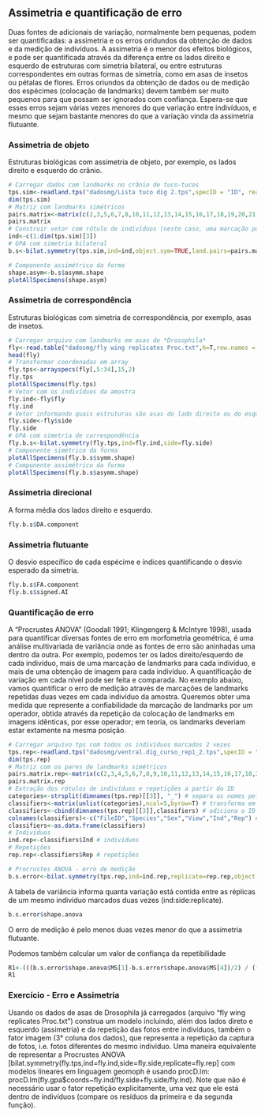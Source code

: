 ## Assimetria e quantificação de erro
Duas fontes de adicionais de variação, normalmente bem pequenas, podem ser quantificadas: a assimetria e os erros oridundos da obtenção de dados e da medição de indivíduos.
A assimetria é o menor dos efeitos biológicos, e pode ser quantificada através da diferença entre os lados direito e esquerdo de estruturas com simetria bilateral, ou entre estruturas correspondentes em outras formas de simetria, como em asas de insetos ou pétalas de flores. 
Erros oriundos da obtenção de dados ou de medição dos espécimes (colocação de landmarks) devem também ser muito pequenos para que possam ser ignorados com confiança. Espera-se que esses erros sejam várias vezes menores do que variação entre indivíduos, e mesmo que sejam bastante menores do que a variação vinda da assimetria flutuante.

### Assimetria de objeto
Estruturas biológicas com assimetria de objeto, por exemplo, os lados direito e esquerdo do crânio.
```r
# Carregar dados com landmarks no crânio de tuco-tucos
tps.sim<-readland.tps("dadosmg/Lista tuco dig 2.tps",specID = "ID", readcurves = FALSE)
dim(tps.sim)
# Matriz com landmarks simétricos
pairs.matrix<-matrix(c(2,3,5,6,7,8,10,11,12,13,14,15,16,17,18,19,20,21,23,24,25,26,27,28),nrow=12,ncol=2,byrow=T)
pairs.matrix
# Construir vetor com rótulo de indivíduos (neste caso, uma marcação por indivíduo)
ind<-c(1:dim(tps.sim)[3])
# GPA com simetria bilateral
b.s<-bilat.symmetry(tps.sim,ind=ind,object.sym=TRUE,land.pairs=pairs.matrix)

# Componente assimétrico da forma
shape.asym<-b.s$asymm.shape
plotAllSpecimens(shape.asym)
```

### Assimetria de correspondência
Estruturas biológicas com simetria de correspondência, por exemplo, asas de insetos.
```r
# Carregar arquivo com landmarks em asas de *Drosophila*
fly<-read.table("dadosmg/fly wing replicates Proc.txt",h=T,row.names = 1)
head(fly)
# Transformar coordenadas em array
fly.tps<-arrayspecs(fly[,5:34],15,2) 
fly.tps 
plotAllSpecimens(fly.tps)
# Vetor com os indivíduos da amostra
fly.ind<-fly$fly 
fly.ind
# Vetor informando quais estruturas são asas do lado direito ou do esquerdo
fly.side<-fly$side 
fly.side
# GPA com simetria de correspondência
fly.b.s<-bilat.symmetry(fly.tps,ind=fly.ind,side=fly.side)
# Componente simétrico da forma
plotAllSpecimens(fly.b.s$symm.shape) 
# Componente assimétrico da forma
plotAllSpecimens(fly.b.s$asymm.shape)
```

### Assimetria direcional
A forma média dos lados direito e esquerdo.
```r
fly.b.s$DA.component
```

### Assimetria flutuante
O desvio específico de cada espécime e índices quantificando o desvio esperado da simetria.
```r
fly.b.s$FA.component
fly.b.s$signed.AI
```

### Quantificação de erro
A "Procrustes ANOVA" (Goodall 1991; Klingengerg & McIntyre 1998), usada para quantificar diversas fontes de erro em morfometria geométrica, é uma análise multivariada de variância onde as fontes de erro são aninhadas uma dentro da outra. Por exemplo, podemos ter os lados direito/esquerdo de cada indivíduo, mais de uma marcação de landmarks para cada indivíduo, e mais de uma obtenção de imagem para cada indivíduo. A quantificação de variação em cada nível pode ser feita e comparada. 
No exemplo abaixo, vamos quantificar o erro de medição através de marcações de landmarks repetidas duas vezes em cada indivíduo da amostra. Queremos obter uma medida que represente a confiabilidade da marcação de landmarks por um operador, obtida através da repetição da colocação de landmarks em imagens idênticas, por esse operador; em teoria, os landmarks deveriam estar extamente na mesma posição.
```r
# Carregar arquivo tps com todos os indivíduos marcados 2 vezes
tps.rep<-readland.tps("dadosmg/ventral.dig_curso_rep1_2.tps",specID = "ID", readcurves = FALSE) 
dim(tps.rep)
# Matriz com os pares de landmarks simétricos
pairs.matrix.rep<-matrix(c(2,3,4,5,6,7,8,9,10,11,12,13,14,15,16,17,18,24,22,28,23,29,19,25,20,26,21,27,30,31,33,34,35,36,37,38,39,40,41,42,43,44,45,46,47,48,49,50,51,52,55,56),nrow=26,ncol=2,byrow=T) 
pairs.matrix.rep
# Extração dos rótulos de indivíduos e repetições a partir do ID
categories<-strsplit(dimnames(tps.rep)[[3]], "_") # separa os nomes pelo underline
classifiers<-matrix(unlist(categories),ncol=5,byrow=T) # transforma em matriz
classifiers<-cbind(dimnames(tps.rep)[[3]],classifiers) # adiciona o ID na primeira coluna
colnames(classifiers)<-c("FileID","Species","Sex","View","Ind","Rep") # renomeia as colunas
classifiers<-as.data.frame(classifiers)
# Indivíduos
ind.rep<-classifiers$Ind # indivíduos
# Repetições
rep.rep<-classifiers$Rep # repetições

# Procrustes ANOVA - erro de medição
b.s.error<-bilat.symmetry(tps.rep,ind=ind.rep,replicate=rep.rep,object.sym=TRUE,land.pairs=pairs.matrix.rep)
```

A tabela de variância informa quanta variação está contida entre as réplicas de um mesmo indivíduo marcados duas vezes (ind:side:replicate).
```r
b.s.error$shape.anova
```
O erro de medição é pelo menos duas vezes menor do que a assimetria flutuante.

Podemos também calcular um valor de confiança da repetibilidade
```r
R1<-(((b.s.error$shape.anova$MS[1]-b.s.error$shape.anova$MS[4])/2) / ((b.s.error$shape.anova$MS[4]+((b.s.error$shape.anova$MS[1]-b.s.error$shape.anova$MS[4])/2)))) 
R1
```

### Exercício - Erro e Assimetria
Usando os dados de asas de Drosophila já carregados (arquivo “fly wing replicates Proc.txt”) construa um modelo incluindo, além dos lados direto e esquerdo (assimetria) e da repetição das fotos entre indivíduos, também o fator imagem (3° coluna dos dados), que representa a repetição da captura de fotos, i.e. fotos diferentes do mesmo indivíduo. Uma maneira equivalente de representar a Procrustes ANOVA [bilat.symmetry(fly.tps,ind=fly.ind,side=fly.side,replicate=fly.rep] com modelos lineares em linguagem geomoph é usando procD.lm: procD.lm(fly.gpa$coords~fly.ind/fly.side+fly.side/fly.ind). Note que não é necessário usar o fator repetição explicitamente, uma vez que ele está dentro de indivíduos (compare os resíduos da primeira e da segunda função).


